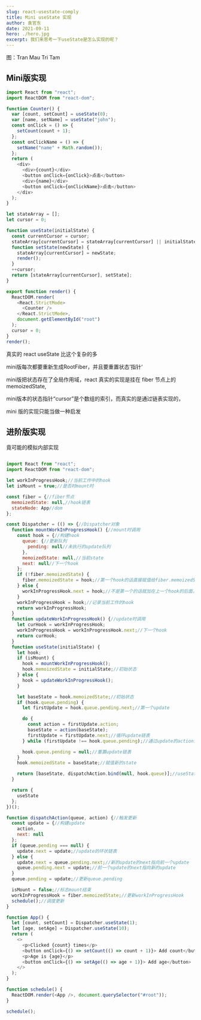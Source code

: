 ```yaml
---
slug: react-usestate-comply
title: Mini useState 实现
author: 袁官东
date: 2021-09-11
hero: ./hero.jpg
excerpt: 我们来思考一下useState是怎么实现的呢？
---
```


<div className={"img-desc"}>图：Tran Mau Tri Tam</div>


## Mini版实现

```js
import React from "react";
import ReactDOM from "react-dom";

function Counter() {
  var [count, setCount] = useState(0);
  var [name, setName] = useState("john");
  const onClick = () => {
    setCount(count + 1);
  };
  const onClickName = () => {
    setName("name" + Math.random());
  };
  return (
    <div>
      <div>{count}</div>
      <button onClick={onClick}>点击</button>
      <div>{name}</div>
      <button onClick={onClickName}>点击</button>
    </div>
  );
}

let stateArray = [];
let cursor = 0;

function useState(initialState) {
  const currentCursor = cursor;
  stateArray[currentCursor] = stateArray[currentCursor] || initialState;
  function setState(newState) {
    stateArray[currentCursor] = newState;
    render();
  }
  ++cursor;
  return [stateArray[currentCursor], setState];
}

export function render() {
  ReactDOM.render(
    <React.StrictMode>
      <Counter />
    </React.StrictMode>,
    document.getElementById("root")
  );
  cursor = 0;
}
render();
```

<div className="art-container">
  <a href="https://codesandbox.io/s/usestate-zoj75?file=/src/index.js:0-984" target="_blank" style={{marginBottom:20,width:184,height:40, display:'block',background:'url("https://codesandbox.io/static/img/play-codesandbox.svg")'}}>
  </a>
</div>

真实的 react useState 比这个复杂的多

mini版每次都要重新生成RootFiber，并且要重置状态’指针‘

mini版把状态存在了全局作用域，react 真实的实现是挂在 fiber 节点上的 memoizedState, 

mini版本的状态指针“cursor”是个数组的索引，而真实的是通过链表实现的，

mini 版的实现只能当做一种启发


## 进阶版实现

竟可能的模拟内部实现

```js

import React from "react";
import ReactDOM from "react-dom";

let workInProgressHook;//当前工作中的hook
let isMount = true;//是否时mount时

const fiber = {//fiber节点
  memoizedState: null,//hook链表
  stateNode: App//dom
};

const Dispatcher = (() => {//Dispatcher对象
  function mountWorkInProgressHook() {//mount时调用
    const hook = {//构建hook
      queue: {//更新队列
        pending: null//未执行的update队列
      },
      memoizedState: null,//当前state
      next: null//下一个hook
    };
    if (!fiber.memoizedState) {
      fiber.memoizedState = hook;//第一个hook的话直接赋值给fiber.memoizedState
    } else {
      workInProgressHook.next = hook;//不是第一个的话就加在上一个hook的后面，形成链表
    }
    workInProgressHook = hook;//记录当前工作的hook
    return workInProgressHook;
  }
  function updateWorkInProgressHook() {//update时调用
    let curHook = workInProgressHook;
    workInProgressHook = workInProgressHook.next;//下一个hook
    return curHook;
  }
  function useState(initialState) {
    let hook;
    if (isMount) {
      hook = mountWorkInProgressHook();
      hook.memoizedState = initialState;//初始状态
    } else {
      hook = updateWorkInProgressHook();
    }

    let baseState = hook.memoizedState;//初始状态
    if (hook.queue.pending) {
      let firstUpdate = hook.queue.pending.next;//第一个update

      do {
        const action = firstUpdate.action;
        baseState = action(baseState);
        firstUpdate = firstUpdate.next;//循环update链表
      } while (firstUpdate !== hook.queue.pending);//通过update的action计算state

      hook.queue.pending = null;//重置update链表
    }
    hook.memoizedState = baseState;//赋值新的state

    return [baseState, dispatchAction.bind(null, hook.queue)];//useState的返回
  }

  return {
    useState
  };
})();

function dispatchAction(queue, action) {//触发更新
  const update = {//构建update
    action,
    next: null
  };
  if (queue.pending === null) {
    update.next = update;//update的环状链表
  } else {
    update.next = queue.pending.next;//新的update的next指向前一个update
    queue.pending.next = update;//前一个update的next指向新的update
  }
  queue.pending = update;//更新queue.pending

  isMount = false;//标志mount结束
  workInProgressHook = fiber.memoizedState;//更新workInProgressHook
  schedule();//调度更新
}

function App() {
  let [count, setCount] = Dispatcher.useState(1);
  let [age, setAge] = Dispatcher.useState(10);
  return (
    <>
      <p>Clicked {count} times</p>
      <button onClick={() => setCount(() => count + 1)}> Add count</button>
      <p>Age is {age}</p>
      <button onClick={() => setAge(() => age + 1)}> Add age</button>
    </>
  );
}

function schedule() {
  ReactDOM.render(<App />, document.querySelector("#root"));
}

schedule();
```

<div className="art-container">
  <a href="https://codesandbox.io/s/react-usestate-1-j2g0i?file=/src/index.js:1802-1808" target="_blank" style={{marginBottom:20,width:184,height:40, display:'block',background:'url("https://codesandbox.io/static/img/play-codesandbox.svg")'}}>
  </a>
</div>